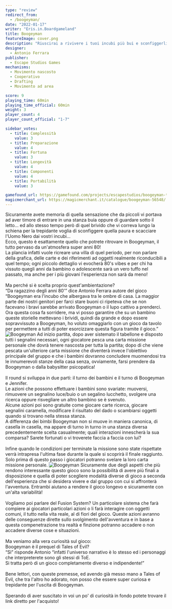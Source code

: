 ```yaml
---
type: "review"
redirect_from:
  - /boogeyman/
date: "2022-01-17"
writer: "Eris.in.Boardgameland"
title: Boogeyman
featureImage: cover.png
description: "Riuscirai a rivivere i tuoi incubi più bui e sconfiggerli una volta per tutte?"
designer:
  - Antonio Ferrara
publisher:
  - Escape Studios Games
mechanisms:
  - Movimento nascosto
  - Cooperativo
  - Drafting
  - Movimento ad area

score: 9
playing_time: 60min
playing_time_official: 60min
weight: 3
player_count: 4
player_count_official: "1-7"

sidebar_votes:
  - title: Complessità
    value: 3
  - title: Preparazione
    value: 4
  - title: Fortuna
    value: 3
  - title: Longevità
    value: 4
  - title: Componenti
    value: 4
  - title: Portabilità
    value: 3

gamefound_url: https://gamefound.com/projects/escapestudios/boogeyman-the-board-game#/section/boogeyman-pledge-2372
magicmerchant_url: https://magicmerchant.it/catalogue/boogeyman-56548/
---
```


<Setting>
  Sicuramente avete memoria di quella sensazione che da piccoli vi portava ad
  aver timore di entrare in una stanza buia oppure di guardare sotto il letto…
  ed allo stesso tempo però di quel brivido che vi correva lungo la schiena per
  la trepidante voglia di sconfiggere quella paura e scacciare l'Uomo Nero dai
  vostri incubi…
  <br />
  Ecco, questo è esattamente quello che potrete ritrovare in Boogeyman, il tutto
  pervaso da un'atmosfera super anni 80! <br />
  La plancia infatti vuole ricreare una villa di quel periodo, per non parlare della
  grafica, delle carte e dei riferimenti ad oggetti realmente riconducibili a quel
  tempo; ogni piccolo dettaglio vi evocherà 80's vibes e per chi ha vissuto quegli
  anni da bambino o adolescente sarà un vero tuffo nel passato, ma anche per i più
  giovani l'esperienza non sarà da meno! <br />
  <br />
  Ma perché si è scelta proprio quest'ambientazione? <br />
  “Da ragazzino degli anni 80'” dice Antonio Ferrara autore del gioco “Boogeyman
  era l'incubo che albergava tra le ombre di casa. La maggior parte dei nostri
  genitori per farci stare buoni ci ripeteva che se non facevano i bravi sarebbe
  arrivato Boogeyman o il lupo cattivo a prenderci. Ora questa cosa fa
  sorridere, ma vi posso garantire che su un bambino queste storielle mettevano
  i brividi, quindi da grande e dopo essere sopravvissuto a Boogeyman, ho voluto
  omaggiarlo con un gioco da tavolo per permettere a tutti di poter esorcizzare
  questa figura tramite il gioco.” <br />
</Setting>

<img src="./game1.png" alt="Boogeyman" />

<Rules>
  Ad inizio partita, dopo aver sistemato il tabellone e disposto tutti i
  segnalini necessari, ogni giocatore pesca una carta missione personale che
  dovrà tenere nascosta per tutta la partita; dopo di che viene pescata
  un'ulteriore carta missione che diventerà invece l'obiettivo principale del
  gruppo e che i bambini dovranno concludere muomendosi tra le innumerevoli
  stanze della casa senza, ovviamente, farsi prendere da Boogeyman o dalla
  babysitter psicopatica! <br />
  <br />
  Il round si sviluppa in due parti: il turno dei bambini e il turno di
  Boogeyman e Jennifer. <br />
  Le azioni che possono effettuare i bambini sono svariate: muoversi, rimuovere un
  segnalino luce/buio o un segalino lucchetto, svolgere una ricerca oppure risvegliare
  un altro bambino se è svenuto. <br />
  Alcune azioni poi sono gratuite come giocare carte ricerca, giocare segnalini
  caramella, modificare il risultato del dado o scambiarsi oggetti quando si
  trovano nella stessa stanza. <br />
  A differenza dei bimbi Boogeyman non si muove in maniera canonica, di casella in
  casella, ma appare di turno in turno in una stanza diversa precedentemente scelta
  casualmente; quali interazioni innescherà la sua comparsa? Sarete fortunati o vi
  troverete faccia a faccia con lui? <br />
  <br />
  Infine quando le condizioni per terminate la missione sono state rispettate verrà
  intrapresa l'ultima fase durante la quale si scoprirà il finale raggiunto. <br />
  Solo prima di questo passo i giocatori potranno svelare la loro carta missione
  personale.
</Rules>

<img src="./game2.jpg" alt="Boogeyman" />

<Feedback>
  Sicuramente due degli aspetti che più rendono interessante questo gioco sono
  la possibilità di avere più finali a disposizione e quella di poter scegliere
  modalità diverse di gioco a seconda dell'esperienza che si desidera vivere e
  dal gruppo con cui si affronterà l'avventura. Entrambi aiutano a rendere il
  gioco longevo e sicuramente con un'alta variabilità! <br />
  <br />
  Vogliamo poi parlare del Fusion System? Un particolare sistema che farà
  compiere ai giocatori particolari azioni o li farà interagire con oggetti
  comuni, il tutto nella vita reale, al di fiori del gioco. Queste azioni
  avranno delle conseguenze dirette sullo svolgimento dell'avventura e in base a
  questa compenetrazione tra realtà e finzione potranno accadere o non accadere
  diverse cose e situazioni. <br />
  <br />
  Ma veniamo alla vera curiosità sul gioco: <br />
  Boogeyman è il prequel di Tales of Evil? <br />
  “Sì” risponde Antonio “infatti l'universo narrativo è lo stesso ed i
  personaggi che interpreterete sono gli stessi di ToE. <br />
  Si tratta però di un gioco completamente diverso e indipendente!” <br />
  <br />
  Bene lettori, con queste premesse, ed avendo già messo mano a Tales of Evil, che
  tra l'altro ho adorato, non posso che essere super curiosa e trepidante per l'uscita
  di Boogeyman. <br />
  <br />
  Sperando di aver suscitato in voi un po' di curiosità in fondo potete trovare il
  link diretto per l'acquisto!
</Feedback>

<Instagram id="CY1Df0CF_ec" />
